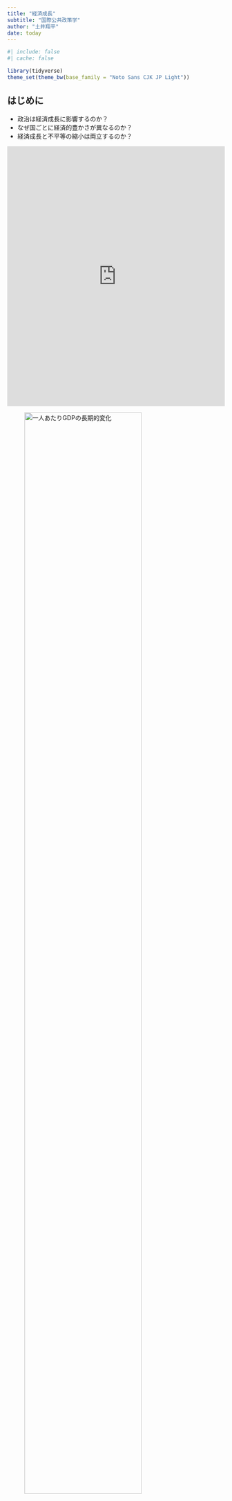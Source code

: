 ```yaml
---
title: "経済成長"
subtitle: "国際公共政策学"
author: "土井翔平"
date: today
---
```


```r
#| include: false
#| cache: false

library(tidyverse)
theme_set(theme_bw(base_family = "Noto Sans CJK JP Light"))
```

## はじめに {.unnumbered}

- 政治は経済成長に影響するのか？
- なぜ国ごとに経済的豊かさが異なるのか？
- 経済成長と不平等の縮小は両立するのか？

::: {.content-visible when-format="html"}
<iframe src="https://ourworldindata.org/grapher/gdp-per-capita-maddison-2020?tab=chart&country=IDN~ARG~KOR~FRA~GBR~USA~AUT~IND~CHN" loading="lazy" style="width: 100%; height: 600px; border: 0px none;"></iframe>
:::

::: {.content-visible when-format="pdf"}
![一人あたりGDPの長期的変化](figures/gdp-per-capita-maddison-2018.png){width=80%}
:::

::: {.content-visible when-format="html"}
<iframe scrolling="no" title="Interactive or visual content" sandbox="allow-same-origin allow-forms allow-scripts allow-downloads allow-popups allow-popups-to-escape-sandbox allow-top-navigation-by-user-activation" style="width: 100%; height: 792.967px;" src="https://flo.uri.sh/visualisation/14303887/embed?auto=1" frameborder="0"></iframe>
:::

::: {.content-visible when-format="pdf"}
![各国の所得水準](figures/income_group.png){width=80%}
:::

::: {.content-visible when-format="html"}
<iframe src="https://ourworldindata.org/grapher/income-share-top-1-before-tax-wid-extrapolations?time=1912..latest&country=USA~ITA~GBR~CAN" loading="lazy" style="width: 100%; height: 600px; border: 0px none;"></iframe>
:::

::: {.content-visible when-format="pdf"}
![経済的不平等の推移](figures/u-shape.png){width=80%}
:::

::: {.content-visible when-format="html"}
<iframe src="https://ourworldindata.org/grapher/income-share-top-1-before-tax-wid-extrapolations?time=1912..latest&country=FRA~ESP~JPN~SWE~NLD" loading="lazy" style="width: 100%; height: 600px; border: 0px none;"></iframe>
:::

::: {.content-visible when-format="pdf"}
![経済的不平等の推移](figures/l-shape.png){width=80%}
:::

## 経済成長と国内政治

### 政治体制

![アメリカとメキシコの国境](figures/Border_USA_Mexico.jpg){width=80%}

世界全体で見ると経済成長／経済成長をしている国もいれば、そうでない国も

- 韓国や台湾は工業化に成功して経済成長
- サブサハラ・アフリカを中心に経済が停滞

地理（特に気候）や人種の違いが経済発展の違いを生む？

- ほとんど同じような地域（したがって地理的条件や人種構成も似ているはず）$\leadsto$全く異なる経済発展

$\leadsto$国家の違い、特に政治体制の違いが重要[@robinson2006]

政府は**インフラ**を供給＆**所有権**を保障$\leadsto$経済成長を促進

- インフラ：交通インフラ、公衆衛生や教育といった社会的インフラ
- 所有権を保障$\leadsto$市民は安心して経済活動（特に投資）に専念

政府にとっても経済成長することは望ましい／なぜそのような政策を実行できないのか？

- 大地主や大企業、都市部のエリートなど政権運営に必要な勢力の利益になるような政策（インフラ投資への反対、農民への課税や補助金）を行い、多数派の利益を損なう。
- 民族対立がある場合[@alesina2005]や権威主義体制である場合[@baum2003; @stasavage2005; @brown2009]は経済成長が難しい。

```r
#| fig-cap: "民主主義と経済水準"

df_vdem <- read_csv("data/vdem/V-Dem-CY-Full+Others-v13.csv")

df_vdem %>% 
  filter(year == 2018) %>% 
  ggplot() + 
  geom_point(aes(x = v2x_polyarchy, y = e_gdppc)) + 
  labs(x = "選挙民主主義度", y = "一人あたりGDP")
```

#### 資源の呪い

**資源の呪い** (resource curse)：農産物や資源が豊富な国では経済成長がしにい＆民主的な政治体制ができにくい現象[@ross1999; @mehlum2006; @ross2015]

- 経済成長ためのインフラ投資をする必要がない。
- 大地主や大企業に権力が集中する政治体制を構築

逆説的に、資源の乏しい国では経済活動を活発化させるためにインフラ投資や民主化を行う。

```r
#| fig-cap: "天然資源と政治体制"

df_vdem %>% 
  filter(year == 2006) %>% 
  ggplot() + 
  geom_point(aes(x = v2x_polyarchy, y = e_total_fuel_income_pc)) + 
  labs(x = "選挙民主主義度", y = "一人あたり石油・石炭・天然ガス産出量")
```

#### 植民地支配

植民地支配$\leadsto$政治体制

- 大航海時代においてポルトガルやスペインは先に資源の豊富な南米／後発のイギリスやフランスは資源の乏しい北米に進出
- 南米ではプランテーションなど搾取的な体制が成立／北米では民主的な体制が成立$\leadsto$その後の経済発展[@engerman2000; @acemoglu2016]

北米に比べて熱帯病などで死亡率の高かった南米では移住が困難$\leadsto$原住民から資源を搾取する体制が構築$\leadsto$現代の低成長[@acemoglu2001]

![@acemoglu2001](figures/acemoglu1.png)

![@acemoglu2001](figures/acemoglu2.png)

植民地時代の死亡率が直接的に現代の経済水準に影響を与えているとは考えにくい$\leadsto$政治体制が経済成長に影響を及ぼしている

### 開発政策

#### 輸入代替工業化

一般的に自由貿易は先進国と途上国のどちらにも恩恵をもたらすものだと考えられる

$\leadsto$**従属理論** (dependency theory)：途上国は自由貿易によって搾取されているという考え（1950年代ごろ）

- 多くの後発開発途上国は農産品や資源、原材料など**一次産品** (primary goods) を輸出
- 一次産品は生産者が非常に多い$\leadsto$市場原理によって価格が定まる
  - 長期的に見て下降傾向にある
- 先進国の生産する工業製品は生産者の数が少ない**寡占** (oligopoly) 状態$\leadsto$企業に価格決定力

$\leadsto$先進国は有利な**交易条件** (terms of trade) の下で貿易

$\leadsto$経済成長（特に工業化）の戦略の一つとして**輸入代替工業化** (import-substituting industrialization)

- 工業製品の輸入を制限し、自国内で製造できるようにする$\leadsto$工業化
- 政府は国営企業によってインフラを安価に供給し、補助金や減税、低金利ローンなどによって国内産業を優遇
- 工業化には成功する／市場原理に反して産業を保護$\leadsto$国際競争力が高まらず、輸出できないという問題

#### 輸出志向工業化

1960年代、Four Asian Tigersと呼ばれる韓国、台湾、シンガポール、香港は**輸出志向型工業化** (export-oriented industrialization) を採用

- 低金利ローンや減税、通貨安への誘導などを通じて輸出を振興
- これらの国や地域は急速な工業化と経済成長を達成$\leadsto$**東アジアの奇跡**

1980年代に南米などで債務危機$\leadsto$輸入代替工業化を採用している国は、返済のための外貨を獲得することが困難

- 債務返済のために**国際通貨基金** (International Monetary Fund: IMF) から融資や債務削減を受ける$\leadsto$自由経済に合致するコンディショナリティを受け入れ

輸出志向型工業化を採用していた国も債務危機の影響を受けた／輸出によって外貨を獲得し、経済を回復

$\leadsto$冷戦の終結も相まって、1990年ごろにはほとんどの開発途上国が輸入代替工業化を放棄して、世界経済との繋がりを構築

## 経済成長と国際関係

現代のグローバル化の特徴の一つは資本の越境的な (transnational) 移動の拡大

- 通貨：自国通貨と他国通貨の交換（為替）
- 投資
  - 融資：外国企業への融資、外国国債の購入
  - 直接投資：外国における企業や向上の設置
  - 間接投資：外国企業の株式の購入
- 援助：先進国による途上国の支援

### 通貨

**為替** (exchange)：自国通貨で外国通貨を購入すること

- 為替の際の交換比率のことを**為替レート**と呼ぶ。
  - 例えば、[1USドルは140円](https://info.finance.yahoo.co.jp/fx/convert/)と交換できる。
  - 言い換えれば、1USドルの値段は（日本円にして）140円である。

自国通貨の価値が高く（低く）なる$\leadsto$多くの（少ない）外国通貨を購入

- 1USドルが130円になると**円高**
- 1USドルが150円になると**円安**

#### 通貨の価値

![[為替制度](https://commons.wikimedia.org/wiki/File:Exchange_rate_arrangements_map.svg)](https://upload.wikimedia.org/wikipedia/commons/thumb/7/78/Exchange_rate_arrangements_map.svg/1280px-Exchange_rate_arrangements_map.svg.png)

**固定相場制** (fixed exchange)：為替レートを一定に固定する場合

- 例：金本位制

**変動相場制** (floating exchange)：為替レートを市場に委ねる場合

$\leadsto$変動相場制の下では需要と供給の法則に従って価格が決定

1. **購買力平価**：物価に基づいて為替レートが決定
    - 日本が輸出$\leadsto$日本円の需要が高まる$\leadsto$円高
1. **金利平価**：金利に基づいて為替レートが決定
    - アメリカの金利が上がる$\leadsto$USドルの需要が高まる$\leadsto$円安

中央銀行は**外貨準備**を用いて、為替レートの安定化のために**為替介入**を行うことがある。

#### 近隣窮乏化政策

外国製品を輸入する場合は自国通貨で外国通貨を購入しなくてはいけない

$\leadsto$為替レートと貿易は密接な関係にある。

||輸出|輸入|
|---|:---:|:---:|
|自国通貨が高くなる|減少|増加|
|自国通貨が安くなる|増加|減少|

- 例えば、480万円の車は1USドル110円なら約4.4万USドルで売れるが、120円（円安）だと4万USドル、100円（円高）だと4.8万USドルで売れる。

各国は通貨を切り下げることで輸出を促進

- しかし、他国に経済的負担を押し付ける**近隣窮乏化政策** (beggar thy neighbour) となる。

$\leadsto$通貨切り下げ競争は囚人のジレンマの構造

#### 国際通貨体制

金ドル本位制やドル基軸通貨体制：USドルと金の交換レートを保証し、各国は自国通貨とUSドルの為替レートを一定の範囲内に収める調整可能な固定相場制

- 各国は輸入による金の流出を恐れる必要がなし
- USドルを**基軸通貨**として受け入れる必要
  - アメリカの圧倒的経済力を背景に金との交換を保証
  - アメリカが輸入をする（貿易赤字を引き受ける）ことでUSドルを世界に供給
    
**国際通貨基金** (International Monetary Fund: IMF) はブレトン・ウッズ体制を支える機関として設立

- 外貨準備が不足して固定相場を維持できない国を短期的に融資
  - **コンディショナリティ**：融資の際の条件
  
USドルの供給が増える（ドル過剰）$\leadsto$アメリカの金準備が足りなくなる？

$\leadsto$**流動性のジレンマ**：ドルの供給によってドルの価値が信頼されなくなる

**ニクソン・ショック**：1971年、貿易赤字に不満を持っていたアメリカはUSドルと金の交換を停止

$\leadsto$ 1973年に先進国は変動相場制に移行し、資本の移動を自由化

変動相場制のもとでは為替レートの変動が激しいときも$\leadsto$**政策協調**によって安定化

- 1985年の**プラザ合意**ではアメリカの貿易赤字を減らすためにドル安介入
- 円高による不況を回避するための金融政策$\leadsto$金利が低下$\leadsto$**バブル経済**が発生

### 債務危機

貿易に加えて国際的な投資も経済成長にとって重要な役割

$\leadsto$政府は**国債** (sovereign bond) を発行し、資金を調達することで増税せずに財政支出を拡大

- ヘクシャー＝オーリン・モデルと同様、資本の潤沢な先進国の投資家は金利の高い途上国に融資をすることで利潤を拡大

財政支出が失敗し、税収が上がらず、債務の履行が困難$\leadsto$債務危機

- 債務国は**緊縮財政** (austerity) によって支出を削減し、税収によって債務を返済する／**デフォルト**によって債務の履行を拒否する
- 債権国はできる限り債務を返還してほしい／デフォルトされることで国内の金融機関へ影響が波及するのを恐れて、救済 (bailout) する

$\leadsto$債務国も債権国もデフォルトすることは避けたいが、できる限り少なく（多く）返済したい（回収したい）ため、交渉問題に

#### 国際通貨基金

**国際通貨基金** (International Monetary Fund: IMF) ：約1兆USドルの融資能力を持つ世界最大の貸し手

- IMFでは経済水準を元に算出される出資額、[**クォータ**](https://www.mof.go.jp/policy/international_policy/imf/gaiyou.htm)に比例して投票権が配分
- IMFにおける多くの決定には85%以上の賛成が必要$\leadsto$アメリカや欧州連合は事実上の拒否権

![[国際通貨基金における投票権](https://www.bloomberg.co.jp/news/articles/2021-10-11/R0U4IBDWLU6A01)](figures/imf_vote.png)

$\leadsto$IMFからのコンディショナリティを受け入れることで低金利の融資を得る。

- 市場からはIMFの基準に従った政策をしているという評判
- 緊縮財政や規制緩和はしばしば債務国の経済状況を悪化

#### 債務の罠

**債務の罠** (debt trap diplomacy)：過度な融資をすることで債務の返済を困難にさせ、代わりにインフラの使用権などを要求する

- 中国の**一帯一路** (Belt and Road Initiative: BRI) は債務の罠ではないかと先進国は批判

### 多国籍企業

国債の購入以外に、**対外直接投資** (foreign direct investment: FDI) も主要な国際的投資の一種

- 外国企業の買収や海外における工場の建設など、直接的に管理を行う投資

**多国籍企業** (multinational corporation: MNC)：対外直接投資によって複数国に跨って経営する企業

- 海外で生産することで賃金や輸送コストを低く抑える
- 特に、グローバル・サプライチェーンでは比較優位のある部品を各国で生産し、それらを組み立て、製品を作る。

受け入れ国$\leadsto$雇用が増え、技術移転があるため多国籍企業を受け入れ／多国籍企業は税制や労働規制の優遇を求め、受け入れ国と対立することがある

- 特に、旧植民地における多国籍企業は資源採掘などを行っており、独立した旧植民地国では搾取的であるとして国有化されることも

途上国は国債による投資の受け入れに切り替える／債務危機とグローバル化の中で多国籍企業を受け入れ

法人税の減税や労働・環境規制の緩和によって多国籍企業を誘致できるのであれば、**底辺への競争** (race to the bottom) が生じる？

- 互いに規制をしたほうが望ましいのに、誘致のために規制を緩和$\leadsto$互いに望ましくない状態に至る
- 囚人のジレンマの構造

$\leadsto$近年、各国で**共通法人税**の設定、企業の所在地ではなく市場国で課税ができる**デジタル課税**の導入について議論

一方、WTOやIMFのように対外直接投資や多国籍企業の問題に対処する包括的な国際機構や制度は存在していない

- 対外直接投資を巡るルールは**二国間投資協定** (bilateral investment treaty: BIT) で定め、法的な紛争は投資仲裁によって解決

### 開発援助

発展途上国の経済成長に貢献するものとして**政府開発援助** (official development assistance: ODA)

![[政府開発援助の種類](https://www.jica.go.jp/Resource/aboutoda/basic/03.html)](https://www.jica.go.jp/aboutoda/basic/ku57pq00000okedk-img/g_basic_a07.jpg)

- 日本では政府がODA大綱を決定し、国際協力機構 (Japan International Cooperation Agency: **JICA**) がODAを実施
- 先進国のドナーは経済協力開発機構 (Organisation for Economic Co-operation and Development: OECD) の中の開発援助委員会 (Development Assistance Committee: DAC) において援助の効率性や透明性の向上のため協調
  - DAC諸国はGNIの**0.7%**をODAに支出するという目標
- 新興ドナー国は参加しておらず、その援助の透明性には疑問

![[OECD諸国のODA/GNI比](https://twitter.com/OECDdev/status/1646419888825614336)](figures/oecd_oda.png)

#### 国際開発金融機関

多国間援助：**世界銀行** (World Bank: WB) やその他の各地域の[国際開発金融機関](https://www.mof.go.jp/policy/international_policy/mdbs/index.html) (Multinational Development Bank: MDB) を通じて行う

- 世界銀行は[複数の組織](https://www.worldbank.org/ja/about)からなるグループである。
  - 中核的組織は国債復興開発銀行 (International Bank Reconstruction and Development: IBRD) であり、戦後復興のための組織だった。
  - 日本の東海道新幹線もIBRDの融資によって建設
- IMFと同様に出資金の比率に応じて議決権

開発援助の一つの考えは大きな投資（**ビッグ・プッシュ**）$\leadsto$経済成長

- 経済成長の恩恵は次第に貧困層へと行き渡るはず（トリクル・ダウン）

資本の投下だけでは経済成長が起こらない$\leadsto$政治経済体制の変革

- 新自由主義的経済政策や効率的な政府、透明性などの**グッド・ガバナンス**を援助や支援の際に求める。
- IMFと世銀がワシントンで向き合って存在していることから**ワシントン・コンセンサス**と呼ばれた

$\leadsto$被援助国への内政干渉であり、**オーナーシップ**を尊重すべきと批判

#### 貧困削減

冷戦終結後は貧困削減に焦点

- 援助の限界が明らかになる／援助によって勢力を拡大する必要がなくなる
- 国連開発計画が[**人間の安全保障**](https://www.mofa.go.jp/mofaj/gaiko/oda/bunya/security/index.html) (human security) や**人間開発** (human development) などを提唱$\leadsto$発展は経済だけでなく社会や個人の問題であると認知
  - 人間の安全保障は日本のODA政策の中核に位置づけ
- IMFや世銀も**貧困削減ペーパー**を被援助国に作成させる

2000年に開催された国連ミレニアム・サミットの[ミレニアム宣言](https://www.mofa.go.jp/mofaj/kaidan/kiroku/s_mori/arc_00/m_summit/sengen.html)$\leadsto$ 2015年までの達成を目指して、[ミレニアム開発目標](https://www.un.org/millenniumgoals/2015_MDG_Report/pdf/MDG%202015%20PC%20final.pdf) (Millennium Development Goals: MDGs) を設定

### 国際経済秩序への挑戦？

既存の国際経済秩序は先進国に有利なものであるという認識は途上国において根強い。

- 自由貿易体制においても先進国は自国の農業を保護するために補助金やセーフガードを使用
- IMFや世銀は経済規模に比例して議決権が配分されるので、先進国の意見を反映

自由な経済により先進国も途上国も互いに利益を得ることはできる／その利益の配分を巡って途上国は交渉力で先進国に対して弱い

$\leadsto$これまで途上国はこうした国際経済秩序の変革を目指して協力

- **非同盟諸国運動** (Non-Alidned Movement: NAM) や国連における**G77**を結成し、共同で行動
- **新国際経済秩序** (New International Economic Order: NIEO) などを提唱
- **石油輸出国機構** (Organization of the Petroleum Exporting Countries: OPEC) など国際カルテルによって圧力

新興国 (emerging country) 、特に中国が経済成長$\leadsto$大きな役割

- **G20**への参加、BRICS開発銀行やアジアインフラ投資銀行の設立、一帯一路の実施などで影響力

こうした新興国の経済成長は経済を自由化した結果、既存の国際経済秩序の恩恵？

民主主義による経済成長に対する反例？

- 韓国や台湾も当初は**開発独裁**と呼ばれる、権威主義のもとでの経済成長

経済のグローバル化に対する懐疑的な見方

- 金融危機の影響の大きさ$\leadsto$グローバル化の弊害。
- グローバル経済への開放$\leadsto$期待通りの経済成長はもたらさず／国内の格差の拡大

途上国に限らず、先進国においてもグローバル化に懐疑的な政治家が登場しつつある。

<!-- ## 経済成長と不平等 -->
